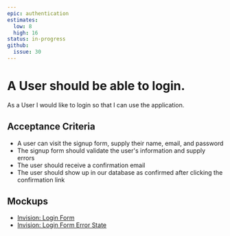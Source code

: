 ```yaml
---
epic: authentication
estimates:
  low: 8
  high: 16
status: in-progress
github:
  issue: 30
---
```

# A User should be able to login.

As a User I would like to login so that I can use the application.

## Acceptance Criteria

*   A user can visit the signup form, supply their name, email, and password
*   The signup form should validate the user's information and supply errors
*   The user should receive a confirmation email
*   The user should show up in our database as confirmed after clicking the confirmation link

## Mockups

*   [Invision: Login Form](https://invisionapp.com)
*   [Invision: Login Form Error State ](https://invisionapp.com)

